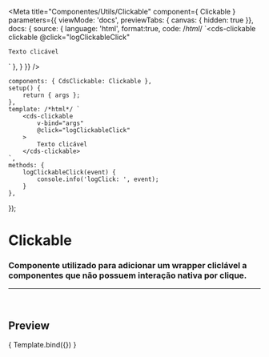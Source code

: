 
<Meta
	title="Componentes/Utils/Clickable"
	component={ Clickable }
	parameters={{
		viewMode: 'docs',
		previewTabs: { canvas: { hidden: true }},
		docs: {
			source: {
				language: 'html',
				format:true,
				code: /*html*/ 
`<cds-clickable
	clickable
	@click="logClickableClick"
>
	Texto clicável
</cds-clickable>`
			},
		}
	}}
/>

	components: { CdsClickable: Clickable },
	setup() {
		return { args };
	},
	template: /*html*/ `
		<cds-clickable
			v-bind="args"
			@click="logClickableClick"
		>
			Texto clicável
		</cds-clickable>
	`,
	methods: {
		logClickableClick(event) {
			console.info('logClick: ', event);
		}
	},
});

# Clickable

### Componente utilizado para adicionar um wrapper cliclável a componentes que não possuem interação nativa por clique.
---
<br />

## Preview

<Canvas>
	<Story
		name="Clickable"
		args={{
			clickable: true,
		}}
	>
		{ Template.bind({}) }
	</Story>
</Canvas>

<ArgsTable story="Clickable" />
